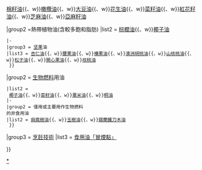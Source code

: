 {{Navbox
|name  = 植物油列表
|title = [[植物油]]<small>（[[植物油列表|列表]]）</small>
|state = {{{state|autocollapse}}}

|group1 = [[食用油]]（主要用於烹飪，<br />皆可用作燃料油）
 |list1 = 
  {{Navbox|child
 |evenodd = swap
 |group1 = 烹飪常用非熱帶植物油<br />
 |list1 = [[葵花油]]{{、w}}[[玉米油]]{{、w}}[[棉籽油]]{{、w}}[[橄欖油]]{{、w}}[[大豆油]]{{、w}}[[花生油]]{{、w}}[[菜籽油]]{{、w}}[[紅花籽油]]{{、w}}[[芝麻油]]{{、w}}[[亞麻籽油]]

|group2 =熱帶植物油(含較多飽和脂肪)
|list2 = [[棕櫚油]]{{、w}}[[椰子油]]
 |-
 |group3 = [[坚果]]油
 |list3 = [[杏仁油]]{{、w}}[[腰果油]]{{、w}}[[榛果油]]{{、w}}[[澳洲胡桃油]]{{、w}}[[山核桃油]]{{、w}}[[松子油]]{{、w}}[[開心果油]]{{、w}}[[核桃油]]
  }}

|group2 = [[生物燃料]]用油
 |list2 = 
  {{Navbox|child
 |evenodd = swap
 |group1 = 可作生物燃料的多用途油
 |list1 = [[蓖麻油]]{{、w}}[[椰子油]]{{、w}}[[菜籽油]]{{、w}}[[粟米油]]{{、w}}[[桐油]]
 |-
 |group2 = 僅用或主要用作生物燃料<br />的非食用油
 |list2 = [[痲瘋樹油]]{{、w}}[[玉樹油]]{{、w}}[[錫蘭鐵刀木油]]
  }}

|group3 = [[Template:烹飪技術|烹飪技術]]
|list3 = [[冒煙點|食用油「冒煙點」]]

}}<noinclude>
{{Documentation}}
[[Category:植物性油脂|*]]
</noinclude>
